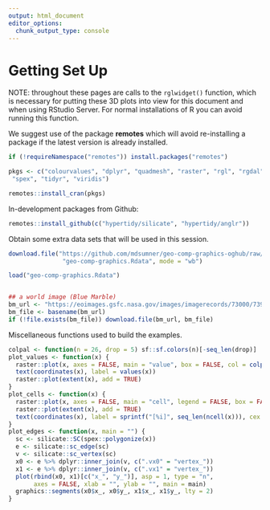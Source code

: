 ```yaml
---
output: html_document
editor_options: 
  chunk_output_type: console
---
```



# Getting Set Up

NOTE: throughout these pages are calls to the `rglwidget()` function, which is necessary for putting these 3D plots into view for this document and when using RStudio Server. For normal installations of R you can avoid running this function. 

We suggest use of the package **remotes** which will avoid re-installing a package if the latest version is already installed. 

```r
if (!requireNamespace("remotes")) install.packages("remotes")

pkgs <- c("colourvalues", "dplyr", "quadmesh", "raster", "rgl", "rgdal", "scales", "sf", "sfdct", 
 "spex", "tidyr", "viridis")

remotes::install_cran(pkgs)
```

In-development packages from Github: 

```r
remotes::install_github(c("hypertidy/silicate", "hypertidy/anglr"))
```


Obtain some extra data sets that will be used in this session.

```r
download.file("https://github.com/mdsumner/geo-comp-graphics-oghub/raw/master/data-raw/geo-comp-graphics.Rdata", 
               "geo-comp-graphics.Rdata", mode = "wb")

load("geo-comp-graphics.Rdata")


## a world image (Blue Marble)
bm_url <- "https://eoimages.gsfc.nasa.gov/images/imagerecords/73000/73909/world.topo.bathy.200412.3x5400x2700.jpg"
bm_file <- basename(bm_url)
if (!file.exists(bm_file)) download.file(bm_url, bm_file)

```


Miscellaneous functions used to build the examples. 


```r
colpal <- function(n = 26, drop = 5) sf::sf.colors(n)[-seq_len(drop)]
plot_values <- function(x) {
  raster::plot(x, axes = FALSE, main = "value", box = FALSE, col = colpal()); 
  text(coordinates(x), label = values(x))
  raster::plot(extent(x), add = TRUE)
}
plot_cells <- function(x) {
  raster::plot(x, axes = FALSE, main = "cell", legend = FALSE, box = FALSE, col = colpal()); 
  raster::plot(extent(x), add = TRUE)
  text(coordinates(x), label = sprintf("[%i]", seq_len(ncell(x))), cex = 0.8)
}
plot_edges <- function(x, main = "") {
  sc <- silicate::SC(spex::polygonize(x))
  e <- silicate::sc_edge(sc)
  v <- silicate::sc_vertex(sc)
  x0 <- e %>% dplyr::inner_join(v, c(".vx0" = "vertex_"))
  x1 <- e %>% dplyr::inner_join(v, c(".vx1" = "vertex_"))
  plot(rbind(x0, x1)[c("x_", "y_")], asp = 1, type = "n", 
       axes = FALSE, xlab = "", ylab = "", main = main)
  graphics::segments(x0$x_, x0$y_, x1$x_, x1$y_, lty = 2)
}
```



